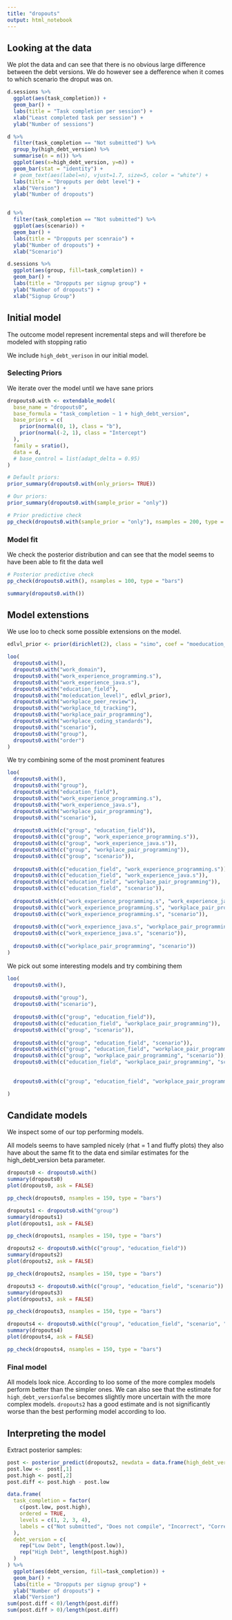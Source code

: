 ```yaml
---
title: "dropouts"
output: html_notebook
---
```


## Looking at the data
We plot the data and can see that there is no obvious large difference between the debt versions. We do however see a defference when it comes to which scenario the droput was on.
```r
d.sessions %>%
  ggplot(aes(task_completion)) +
  geom_bar() +
  labs(title = "Task completion per session") +
  xlab("Least completed task per session") +
  ylab("Number of sessions")

d %>%
  filter(task_completion == "Not submitted") %>%
  group_by(high_debt_version) %>%
  summarise(n = n()) %>%
  ggplot(aes(x=high_debt_version, y=n)) +
  geom_bar(stat = "identity") +
  # geom_text(aes(label=n), vjust=1.7, size=5, color = "white") +
  labs(title = "Dropputs per debt level") +
  xlab("Version") +
  ylab("Number of dropouts")


d %>%
  filter(task_completion == "Not submitted") %>%
  ggplot(aes(scenario)) +
  geom_bar() +
  labs(title = "Dropputs per scenraio") +
  ylab("Number of dropouts") +
  xlab("Scenario")

d.sessions %>%
  ggplot(aes(group, fill=task_completion)) +
  geom_bar() +
  labs(title = "Dropputs per signup group") +
  ylab("Number of dropouts") +
  xlab("Signup Group")
```

## Initial model
The outcome model represent incremental steps and will therefore be modeled with stopping ratio

We include `high_debt_verison` in our initial model.


### Selecting Priors
We iterate over the model until we have sane priors
```r

dropouts0.with <- extendable_model(
  base_name = "dropouts0",
  base_formula = "task_completion ~ 1 + high_debt_version",
  base_priors = c(
    prior(normal(0, 1), class = "b"),
    prior(normal(-2, 1), class = "Intercept")
  ),
  family = sratio(),
  data = d,
  # base_control = list(adapt_delta = 0.95)
)

# Default priors:
prior_summary(dropouts0.with(only_priors= TRUE))

# Our priors:
prior_summary(dropouts0.with(sample_prior = "only"))

# Prior predictive check
pp_check(dropouts0.with(sample_prior = "only"), nsamples = 200, type = "bars")
```

### Model fit
We check the posterior distribution and can see that the model seems to have been able to fit the data well
```r
# Posterior predictive check
pp_check(dropouts0.with(), nsamples = 100, type = "bars")

summary(dropouts0.with())
```

## Model extenstions

We use loo to check some possible extensions on the model.

```r

edlvl_prior <- prior(dirichlet(2), class = "simo", coef = "moeducation_level1")

loo(
  dropouts0.with(),
  dropouts0.with("work_domain"),
  dropouts0.with("work_experience_programming.s"),
  dropouts0.with("work_experience_java.s"),
  dropouts0.with("education_field"),
  dropouts0.with("mo(education_level)", edlvl_prior),
  dropouts0.with("workplace_peer_review"),
  dropouts0.with("workplace_td_tracking"),
  dropouts0.with("workplace_pair_programming"),
  dropouts0.with("workplace_coding_standards"),
  dropouts0.with("scenario"),
  dropouts0.with("group"),
  dropouts0.with("order")
)
```

We try combining some of the most prominent features

```r

loo(
  dropouts0.with(),
  dropouts0.with("group"),
  dropouts0.with("education_field"),
  dropouts0.with("work_experience_programming.s"),
  dropouts0.with("work_experience_java.s"),
  dropouts0.with("workplace_pair_programming"),
  dropouts0.with("scenario"),
  
  dropouts0.with(c("group", "education_field")),
  dropouts0.with(c("group", "work_experience_programming.s")),
  dropouts0.with(c("group", "work_experience_java.s")),
  dropouts0.with(c("group", "workplace_pair_programming")),
  dropouts0.with(c("group", "scenario")),
  
  dropouts0.with(c("education_field", "work_experience_programming.s")),
  dropouts0.with(c("education_field", "work_experience_java.s")),
  dropouts0.with(c("education_field", "workplace_pair_programming")),
  dropouts0.with(c("education_field", "scenario")),
  
  dropouts0.with(c("work_experience_programming.s", "work_experience_java.s")),
  dropouts0.with(c("work_experience_programming.s", "workplace_pair_programming")),
  dropouts0.with(c("work_experience_programming.s", "scenario")),
  
  dropouts0.with(c("work_experience_java.s", "workplace_pair_programming")),
  dropouts0.with(c("work_experience_java.s", "scenario")),
  
  dropouts0.with(c("workplace_pair_programming", "scenario"))
)
```
We pick out some interesting models and try combining them
```r

loo(
  dropouts0.with(),
  
  dropouts0.with("group"),
  dropouts0.with("scenario"),
  
  dropouts0.with(c("group", "education_field")),
  dropouts0.with(c("education_field", "workplace_pair_programming")),
  dropouts0.with(c("group", "scenario")),
  
  dropouts0.with(c("group", "education_field", "scenario")),
  dropouts0.with(c("group", "education_field", "workplace_pair_programming")),
  dropouts0.with(c("group", "workplace_pair_programming", "scenario")),
  dropouts0.with(c("education_field", "workplace_pair_programming", "scenario")),
  
  
  dropouts0.with(c("group", "education_field", "workplace_pair_programming", "scenario"))

)
```

## Candidate models
We inspect some of our top performing models. 

All models seems to have sampled nicely (rhat = 1 and fluffy plots) they also have about the same fit to the data end similar estimates for the high_debt_version beta parameter. 

```r
dropouts0 <- dropouts0.with()
summary(dropouts0)
plot(dropouts0, ask = FALSE)

pp_check(dropouts0, nsamples = 150, type = "bars")
```

```r
dropouts1 <- dropouts0.with("group")
summary(dropouts1)
plot(dropouts1, ask = FALSE)

pp_check(dropouts1, nsamples = 150, type = "bars")
```

```r
dropouts2 <- dropouts0.with(c("group", "education_field"))
summary(dropouts2)
plot(dropouts2, ask = FALSE)

pp_check(dropouts2, nsamples = 150, type = "bars")
```

```r
dropouts3 <- dropouts0.with(c("group", "education_field", "scenario"))
summary(dropouts3)
plot(dropouts3, ask = FALSE)

pp_check(dropouts3, nsamples = 150, type = "bars")
```

```r
dropouts4 <- dropouts0.with(c("group", "education_field", "scenario", "workplace_pair_programming"))
summary(dropouts4)
plot(dropouts4, ask = FALSE)

pp_check(dropouts4, nsamples = 150, type = "bars")
```

### Final model
All models look nice. According to loo some of the more complex models perform better than the simpler ones. We can also see that the estimate for `high_debt_versionfalse` becomes slightly more uncertain with the more complex models. `dropouts2` has a good estimate and is not significantly worse than the best performing model according to loo. 

## Interpreting the model

Extract posterior samples:
```r

post <- posterior_predict(dropouts2, newdata = data.frame(high_debt_version = c("false", "true"), group = NA, education_field = NA))
post.low <-  post[,1]
post.high <- post[,2]
post.diff <- post.high - post.low

```




```r

data.frame(
  task_completion = factor(
    c(post.low, post.high),
    ordered = TRUE,
    levels = c(1, 2, 3, 4),
    labels = c("Not submitted", "Does not compile", "Incorrect", "Correct")
  ), 
  debt_version = c(
    rep("Low Debt", length(post.low)),
    rep("High Debt", length(post.high))
  )
) %>%
  ggplot(aes(debt_version, fill=task_completion)) +
  geom_bar() +
  labs(title = "Dropputs per signup group") +
  ylab("Number of dropouts") +
  xlab("Version")
sum(post.diff < 0)/length(post.diff)
sum(post.diff > 0)/length(post.diff)


```



